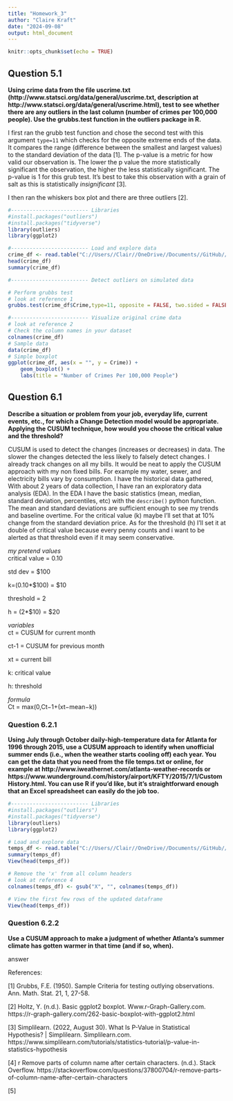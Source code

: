 ```yaml
---
title: "Homework_3"
author: "Claire Kraft"
date: "2024-09-08"
output: html_document
---
```


```r
knitr::opts_chunk$set(echo = TRUE)
```

## Question 5.1
**Using crime data from the file uscrime.txt (http://www.statsci.org/data/general/uscrime.txt, description at http://www.statsci.org/data/general/uscrime.html), test to see whether there are any outliers in the last column (number of crimes per 100,000 people).  Use the grubbs.test function in the outliers package in R.**

I first ran the grubb test function and chose the second test with this argument ```type=11``` which checks for the opposite extreme ends of the data. It compares the range (difference between the smallest and largest values) to the standard deviation of the data [1]. The p-value is a metric for how valid our observation is. The lower the p value the more statistically significant the observation, the higher the less statistically significant. The p-value is 1 for this grub test. It's best to take this observation with a grain of salt as this is statistically _insignificant_ [3]. 

I then ran the whiskers box plot and there are three outliers [2].

```r
#------------------------- Libraries
#install.packages("outliers")
#install.packages("tidyverse")
library(outliers)
library(ggplot2)

#------------------------- Load and explore data
crime_df <- read.table("C://Users//Clair//OneDrive//Documents//GitHub//omsa//ISYE 6501//Homework 3//uscrime.txt", sep = "\t", header = TRUE)
head(crime_df)
summary(crime_df)

#------------------------- Detect outliers on simulated data

# Perform grubbs test
# look at reference 1
grubbs.test(crime_df$Crime,type=11, opposite = FALSE, two.sided = FALSE) 

#------------------------- Visualize original crime data
# look at reference 2
# Check the column names in your dataset
colnames(crime_df)
# Sample data
data(crime_df)
# Simple boxplot 
ggplot(crime_df, aes(x = "", y = Crime)) + 
    geom_boxplot() + 
    labs(title = "Number of Crimes Per 100,000 People")
```



## Question 6.1
**Describe a situation or problem from your job, everyday life, current events, etc., for which a Change Detection model would be appropriate. Applying the CUSUM technique, how would you choose the critical value and the threshold?**

CUSUM is used to detect the changes (increases or decreases) in data. The slower the changes detected the less likely to falsely detect changes. I already track changes on all my bills. It would be neat to apply the CUSUM approach with my non fixed bills. For example my water, sewer, and electricity bills vary by consumption. I have the historical data gathered, With about 2 years of data collection, I have ran an exploratory data analysis (EDA). In the EDA I have the basic statistics (mean, median, standard deviation, percentiles, etc) with the ```describe()``` python function. The mean and standard deviations are sufficient enough to see my trends and baseline overtime. For the critical value (k) maybe I'll set that at 10% change from the standard deviation price. As for the threshold (h) I'll set it at double of critical value because every penny counts and i want to be alerted as that threshold even if it may seem conservative.

_my pretend values_\
critical value = 0.10

std dev = $100

k=(0.10*$100) = $10

threshold = 2

h = (2*$10) = $20


_variables_\
ct = CUSUM for current month

ct-1 = CUSUM for previous month

xt = current bill

k: critical value

h: threshold


_formula_\
Ct = max(0,Ct−1+(xt−mean−k))


### Question 6.2.1
**Using July through October daily-high-temperature data for Atlanta for 1996 through 2015, use a CUSUM approach to identify when unofficial summer ends (i.e., when the weather starts cooling off) each year. You can get the data that you need from the file temps.txt or online, for example at http://www.iweathernet.com/atlanta-weather-records or https://www.wunderground.com/history/airport/KFTY/2015/7/1/CustomHistory.html. You can use R if you’d like, but it’s straightforward enough that an Excel spreadsheet can easily do the job too.**

```r
#------------------------- Libraries
#install.packages("outliers")
#install.packages("tidyverse")
library(outliers)
library(ggplot2)

# Load and explore data
temps_df <- read.table("C://Users//Clair//OneDrive//Documents//GitHub//omsa//ISYE 6501//Homework 3//temps.txt", sep = "\t", header = TRUE)
summary(temps_df)
View(head(temps_df))

# Remove the 'x' from all column headers
# look at reference 4
colnames(temps_df) <- gsub("X", "", colnames(temps_df))

# View the first few rows of the updated dataframe
View(head(temps_df))

```


### Question 6.2.2
**Use a CUSUM approach to make a judgment of whether Atlanta’s summer climate has gotten warmer in that time (and if so, when).**

answer


References:

[1] Grubbs, F.E. (1950). Sample Criteria for testing outlying observations. Ann. Math. Stat. 21, 1, 27-58.

[2] Holtz, Y. (n.d.). Basic ggplot2 boxplot. Www.r-Graph-Gallery.com. https://r-graph-gallery.com/262-basic-boxplot-with-ggplot2.html

[3] Simplilearn. (2022, August 30). What Is P-Value in Statistical Hypothesis? | Simplilearn. Simplilearn.com. https://www.simplilearn.com/tutorials/statistics-tutorial/p-value-in-statistics-hypothesis

[4] r Remove parts of column name after certain characters. (n.d.). Stack Overflow. https://stackoverflow.com/questions/37800704/r-remove-parts-of-column-name-after-certain-characters

[5] 
